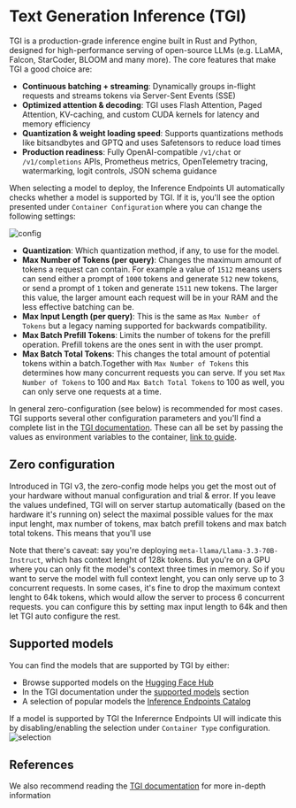 # Text Generation Inference (TGI)

TGI is a production-grade inference engine built in Rust and Python, designed for high-performance
serving of open-source LLMs (e.g. LLaMA, Falcon, StarCoder, BLOOM and many more). The core features that make TGI a good choice are:
- **Continuous batching + streaming**: Dynamically groups in-flight requests and streams tokens via Server-Sent Events (SSE)
- **Optimized attention & decoding**: TGI uses Flash Attention, Paged Attention, KV-caching, and custom CUDA kernels for latency and memory efficiency
- **Quantization & weight loading speed**: Supports quantizations methods like bitsandbytes and GPTQ and uses Safetensors to reduce load times
- **Production readiness**: Fully OpenAI-compatible `/v1/chat` or `/v1/completions` APIs, Prometheus metrics, OpenTelemetry tracing, watermarking, logit controls, JSON schema guidance

When selecting a model to deploy, the Inference Endpoints UI automatically checks whether a model is supported by TGI. If it is, you'll see
the option presented under `Container Configuration` where you can change the following settings:

![config](https://raw.githubusercontent.com/huggingface/hf-endpoints-documentation/update/large-rewrite/assets/tgi/tgi_config.png)

- **Quantization**: Which quantization method, if any, to use for the model.
- **Max Number of Tokens (per query)**: Changes the maximum amount of tokens a request can contain.
For example a value of `1512` means users can send either a prompt of `1000` tokens and generate `512` new tokens,
or send a prompt of `1` token and generate `1511` new tokens. The larger this value, the larger amount each request
will be in your RAM and the less effective batching can be. 
- **Max Input Length (per query)**: This is the same as `Max Number of Tokens` but a legacy naming supported for backwards compatibility. 
- **Max Batch Prefill Tokens**: Limits the number of tokens for the prefill operation. Prefill tokens are the ones sent in with the user prompt. 
- **Max Batch Total Tokens**: This changes the total amount of potential tokens within a batch.Together with `Max Number of Tokens`
this determines how many concurrent requests you can serve. If you set `Max Number of Tokens` to 100 and `Max Batch Total Tokens` to 100 as well,
you can only serve one requests at a time.

In general zero-configuration (see below) is recommended for most cases. TGI supports several other configuration parameters and you'll find a complete list
in the [TGI documentation](https://huggingface.co/docs/text-generation-inference/reference/launcher#text-generation-launcher-arguments). These can all be
set by passing the values as environment variables to the container, [link to guide](https://huggingface.co/no-link-yet).

## Zero configuration
Introduced in TGI v3, the zero-config mode helps you get the most out of your hardware without manual configuration and trial & error.
If you leave the values undefined, TGI will on server startup automatically (based on the hardware it's running on) select the maximal possible values
for the max input lenght, max number of tokens, max batch prefill tokens and max batch total tokens. This means that you'll use

Note that there's caveat: say you're deploying `meta-llama/Llama-3.3-70B-Instruct`, which has context lenght of 128k tokens.
But you're on a GPU where you can only fit the model's context three times in memory. So if you want to serve the model with full context lenght,
you can only serve up to 3 concurrent requests. In some cases, it's fine to drop the maximum context lenght to 64k tokens, which would
allow the server to process 6 concurrent requests.
you can configure this by setting max input length to 64k and then let TGI auto configure the rest.

## Supported models

You can find the models that are supported by TGI by either:
- Browse supported models on the [Hugging Face Hub](https://huggingface.co/models?apps=tgi&sort=trending)
- In the TGI documentation under the [supported models](https://huggingface.co/docs/text-generation-inference/supported_models) section
- A selection of popular models the [Inference Endpoints Catalog](https://endpoints.huggingface.co/huggingface/catalog)

If a model is supported by TGI the Inferernce Endpoints UI will indicate this by disabling/enabling the selection under `Container Type` configuration.
![selection](https://raw.githubusercontent.com/huggingface/hf-endpoints-documentation/update/large-rewrite/assets/tgi/tgi_selection.png)

## References

We also recommend reading the [TGI documentation](https://huggingface.co/docs/text-generation-inference) for more in-depth information